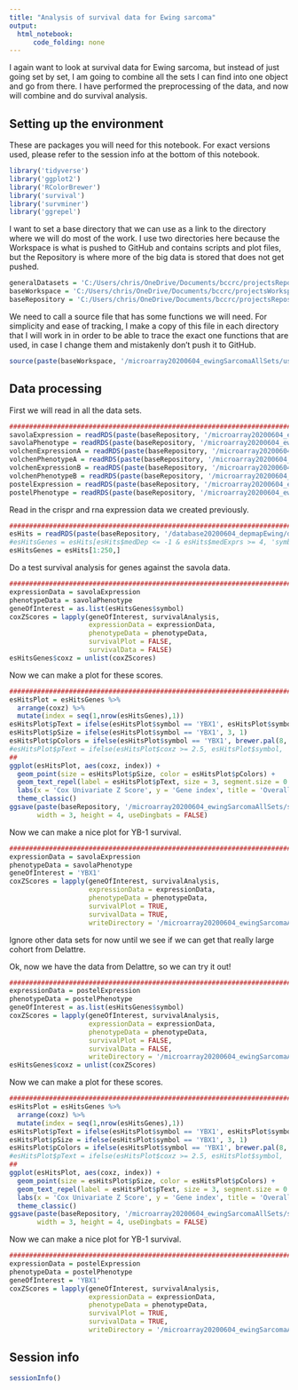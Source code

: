 ```yaml
---
title: "Analysis of survival data for Ewing sarcoma"
output:
  html_notebook:
      code_folding: none
---
```


I again want to look at survival data for Ewing sarcoma, but instead of just going set by set, I am going to combine all the sets I can find into one object and go from there. I have performed the preprocessing of the data, and now will combine and do survival analysis.

## Setting up the environment

These are packages you will need for this notebook. For exact versions used, please refer to the session info at the bottom of this notebook.

```r
library('tidyverse')
library('ggplot2')
library('RColorBrewer')
library('survival')
library('survminer')
library('ggrepel')
```

I want to set a base directory that we can use as a link to the directory where we will do most of the work. I use two directories here because the Workspace is what is pushed to GitHub and contains scripts and plot files, but the Repository is where more of the big data is stored that does not get pushed.

```r
generalDatasets = 'C:/Users/chris/OneDrive/Documents/bccrc/projectsRepository/generalDatasets'
baseWorkspace = 'C:/Users/chris/OneDrive/Documents/bccrc/projectsWorkspace/sorensenLab/relatedToYbx1'
baseRepository = 'C:/Users/chris/OneDrive/Documents/bccrc/projectsRepository/sorensenLab/relatedToYbx1'
```

We need to call a source file that has some functions we will need. For simplicity and ease of tracking, I make a copy of this file in each directory that I will work in in order to be able to trace the exact one functions that are used, in case I change them and mistakenly don't push it to GitHub.

```r
source(paste(baseWorkspace, '/microarray20200604_ewingSarcomaAllSets/userDefinedFunctions.R', sep = ''))
```

## Data processing

First we will read in all the data sets.

```r
##########################################################################################
savolaExpression = readRDS(paste(baseRepository, '/microarray20200604_ewingSarcomaAllSets/dataset_savolaExpression.rds', sep = ''))
savolaPhenotype = readRDS(paste(baseRepository, '/microarray20200604_ewingSarcomaAllSets/dataset_savolaPhenotype.rds', sep = ''))
volchenExpressionA = readRDS(paste(baseRepository, '/microarray20200604_ewingSarcomaAllSets/dataset_volchenboumExpressionSetA.rds', sep = ''))
volchenPhenotypeA = readRDS(paste(baseRepository, '/microarray20200604_ewingSarcomaAllSets/dataset_volchenboumPhenotypeSetA.rds', sep = ''))
volchenExpressionB = readRDS(paste(baseRepository, '/microarray20200604_ewingSarcomaAllSets/dataset_volchenboumExpressionSetB.rds', sep = ''))
volchenPhenotypeB = readRDS(paste(baseRepository, '/microarray20200604_ewingSarcomaAllSets/dataset_volchenboumPhenotypeSetB.rds', sep = ''))
postelExpression = readRDS(paste(baseRepository, '/microarray20200604_ewingSarcomaAllSets/dataset_postelVinayExpression.rds', sep = ''))
postelPhenotype = readRDS(paste(baseRepository, '/microarray20200604_ewingSarcomaAllSets/dataset_postelVinayPhenotype.rds', sep = ''))
```

Read in the crispr and rna expression data we created previously.

```r
##########################################################################################
esHits = readRDS(paste(baseRepository, '/database20200604_depmapEwing/dataset_ewingRnaExprsCrisprDep.rds', sep = ''))
#esHitsGenes = esHits[esHits$medDep <= -1 & esHits$medExprs >= 4, 'symbol']
esHitsGenes = esHits[1:250,]
```

Do a test survival analysis for genes against the savola data.

```r
##########################################################################################
expressionData = savolaExpression
phenotypeData = savolaPhenotype
geneOfInterest = as.list(esHitsGenes$symbol)
coxZScores = lapply(geneOfInterest, survivalAnalysis, 
                    expressionData = expressionData, 
                    phenotypeData = phenotypeData, 
                    survivalPlot = FALSE,
                    survivalData = FALSE)
esHitsGenes$coxz = unlist(coxZScores)
```

Now we can make a plot for these scores.

```r
##########################################################################################
esHitsPlot = esHitsGenes %>%
  arrange(coxz) %>%
  mutate(index = seq(1,nrow(esHitsGenes),1))
esHitsPlot$pText = ifelse(esHitsPlot$symbol == 'YBX1', esHitsPlot$symbol, '')
esHitsPlot$pSize = ifelse(esHitsPlot$symbol == 'YBX1', 3, 1)
esHitsPlot$pColors = ifelse(esHitsPlot$symbol == 'YBX1', brewer.pal(8,'Spectral')[1], brewer.pal(8,'Greys')[5])
#esHitsPlot$pText = ifelse(esHitsPlot$coxz >= 2.5, esHitsPlot$symbol, '')
##
ggplot(esHitsPlot, aes(coxz, index)) +
  geom_point(size = esHitsPlot$pSize, color = esHitsPlot$pColors) +
  geom_text_repel(label = esHitsPlot$pText, size = 3, segment.size = 0.25) +
  labs(x = 'Cox Univariate Z Score', y = 'Gene index', title = 'Overall survival') +
  theme_classic()
ggsave(paste(baseRepository, '/microarray20200604_ewingSarcomaAllSets/scatter_savolaOverallSurvivalTop250.pdf', sep = ''), 
       width = 3, height = 4, useDingbats = FALSE)
```

Now we can make a nice plot for YB-1 survival.

```r
##########################################################################################
expressionData = savolaExpression
phenotypeData = savolaPhenotype
geneOfInterest = 'YBX1'
coxZScores = lapply(geneOfInterest, survivalAnalysis, 
                    expressionData = expressionData, 
                    phenotypeData = phenotypeData, 
                    survivalPlot = TRUE,
                    survivalData = TRUE,
                    writeDirectory = '/microarray20200604_ewingSarcomaAllSets')
```

Ignore other data sets for now until we see if we can get that really large cohort from Delattre. 

Ok, now we have the data from Delattre, so we can try it out!

```r
##########################################################################################
expressionData = postelExpression
phenotypeData = postelPhenotype
geneOfInterest = as.list(esHitsGenes$symbol)
coxZScores = lapply(geneOfInterest, survivalAnalysis, 
                    expressionData = expressionData, 
                    phenotypeData = phenotypeData, 
                    survivalPlot = FALSE,
                    survivalData = FALSE,
                    writeDirectory = '/microarray20200604_ewingSarcomaAllSets')
esHitsGenes$coxz = unlist(coxZScores)
```

Now we can make a plot for these scores.

```r
##########################################################################################
esHitsPlot = esHitsGenes %>%
  arrange(coxz) %>%
  mutate(index = seq(1,nrow(esHitsGenes),1))
esHitsPlot$pText = ifelse(esHitsPlot$symbol == 'YBX1', esHitsPlot$symbol, '')
esHitsPlot$pSize = ifelse(esHitsPlot$symbol == 'YBX1', 3, 1)
esHitsPlot$pColors = ifelse(esHitsPlot$symbol == 'YBX1', brewer.pal(8,'Spectral')[1], brewer.pal(8,'Greys')[5])
#esHitsPlot$pText = ifelse(esHitsPlot$coxz >= 2.5, esHitsPlot$symbol, '')
##
ggplot(esHitsPlot, aes(coxz, index)) +
  geom_point(size = esHitsPlot$pSize, color = esHitsPlot$pColors) +
  geom_text_repel(label = esHitsPlot$pText, size = 3, segment.size = 0.25) +
  labs(x = 'Cox Univariate Z Score', y = 'Gene index', title = 'Overall survival') +
  theme_classic()
ggsave(paste(baseRepository, '/microarray20200604_ewingSarcomaAllSets/scatter_postelVinayOverallSurvivalTop250.pdf', sep = ''), 
       width = 3, height = 4, useDingbats = FALSE)
```
Now we can make a nice plot for YB-1 survival.

```r
##########################################################################################
expressionData = postelExpression
phenotypeData = postelPhenotype
geneOfInterest = 'YBX1'
coxZScores = lapply(geneOfInterest, survivalAnalysis, 
                    expressionData = expressionData, 
                    phenotypeData = phenotypeData, 
                    survivalPlot = TRUE,
                    survivalData = TRUE,
                    writeDirectory = '/microarray20200604_ewingSarcomaAllSets')
```


## Session info

```r
sessionInfo()
```